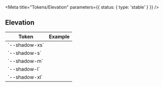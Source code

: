 
<Meta title="Tokens/Elevation" parameters={{ status: { type: 'stable' } }} />

## Elevation

<table>
  <thead>
    <tr>
      <th>Token</th>
      <th>Example</th>
    </tr>
  </thead>
  <tbody>
    <tr>
      <td>`--shadow-xs`</td>
      <td>
        <div
          className="elevation-demo"
          style={{
            backgroundColor: 'var(--color-surface)',
            width: 'var(--space-xl)',
            height: 'var(--space-xl)',
            borderRadius: 'var(--radius-s)',
            boxShadow: 'var(--shadow-xs)'
          }}
        ></div>
      </td>
    </tr>
    <tr>
      <td>`--shadow-s`</td>
      <td>
        <div
          className="elevation-demo"
          style={{
            backgroundColor: 'var(--color-surface)',
            width: 'var(--space-xl)',
            height: 'var(--space-xl)',
            borderRadius: 'var(--radius-s)',
            boxShadow: 'var(--shadow-s)'
          }}
        ></div>
      </td>
    </tr>
    <tr>
      <td>`--shadow-m`</td>
      <td>
        <div
          className="elevation-demo"
          style={{
            backgroundColor: 'var(--color-surface)',
            width: 'var(--space-xl)',
            height: 'var(--space-xl)',
            borderRadius: 'var(--radius-s)',
            boxShadow: 'var(--shadow-m)'
          }}
        ></div>
      </td>
    </tr>
    <tr>
      <td>`--shadow-l`</td>
      <td>
        <div
          className="elevation-demo"
          style={{
            backgroundColor: 'var(--color-surface)',
            width: 'var(--space-xl)',
            height: 'var(--space-xl)',
            borderRadius: 'var(--radius-s)',
            boxShadow: 'var(--shadow-l)'
          }}
        ></div>
      </td>
    </tr>
    <tr>
      <td>`--shadow-xl`</td>
      <td>
        <div
          className="elevation-demo"
          style={{
            backgroundColor: 'var(--color-surface)',
            width: 'var(--space-xl)',
            height: 'var(--space-xl)',
            borderRadius: 'var(--radius-s)',
            boxShadow: 'var(--shadow-xl)'
          }}
        ></div>
      </td>
    </tr>
  </tbody>
</table>
